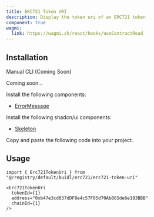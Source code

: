 ```yaml
---
title: ERC721 Token URI
description: Display the token uri of an ERC721 token
component: true
wagmi:
  link: https://wagmi.sh/react/hooks/useContractRead
---
```


<ComponentPreview
  name="erc721-token-uri-demo"
  className="[&_.preview>[data-orientation=vertical]]:sm:max-w-[70%]"
/>

## Installation

<Tabs defaultValue="manual">

<TabsList>
  <TabsTrigger value="manual">Manual</TabsTrigger>
  <TabsTrigger disabled={true} value="cli">
    CLI (Coming Soon)
  </TabsTrigger>
</TabsList>

<TabsContent value="cli">

<Steps>

<Step>Coming soon...</Step>

</Steps>

</TabsContent>

<TabsContent value="manual">

<Steps>

<Step>Install the following components:</Step>

- [ErrorMessage](/docs/components/error-message)

<Step>Install the following shadcn/ui components:</Step>

- [Skeleton](https://ui.shadcn.com/docs/components/skeleton)

<Step>Copy and paste the following code into your project.</Step>

<ComponentSource name="erc721-token-uri" />

</Steps>

</TabsContent>

</Tabs>

## Usage

```tsx
import { Erc721TokenUri } from "@/registry/default/buidl/erc721/erc721-token-uri"
```

```tsx
<Erc721TokenUri
  tokenId={1}
  address="0xb47e3cd837dDF8e4c57F05d70Ab865de6e193BBB"
  chainId={1}
/>
```
